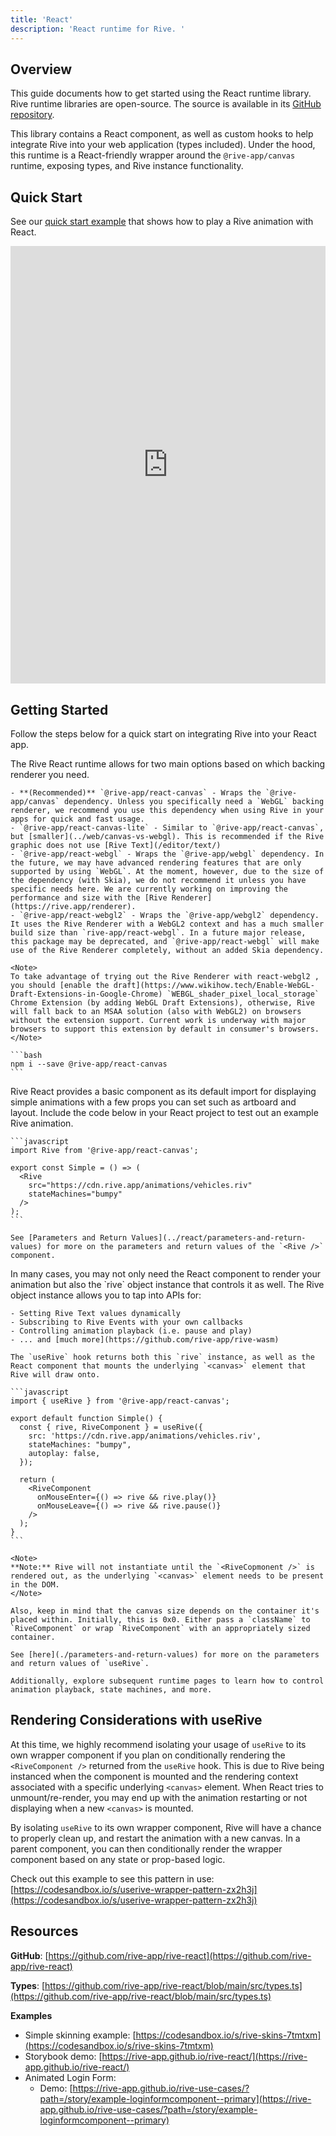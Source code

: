 ```yaml
---
title: 'React'
description: 'React runtime for Rive. '
---
```


## Overview

This guide documents how to get started using the React runtime library. Rive runtime libraries are open-source. The source is available in its [GitHub repository](https://github.com/rive-app/rive-react). 

This library contains a React component, as well as custom hooks to help integrate Rive into your web application (types included). Under the hood, this runtime is a React-friendly wrapper around the `@rive-app/canvas` runtime, exposing types, and Rive instance functionality.

## Quick Start


See our [quick start example](https://codesandbox.io/p/sandbox/rive-quick-start-react-9ywsjl) that shows how to play a Rive animation with React.

<iframe height="700" width= "100%" scrolling="no" title="Untitled" src="https://codesandbox.io/p/sandbox/rive-quick-start-react-9ywsjl?layout=%257B%2522sidebarPanel%2522%253A%2522EXPLORER%2522%252C%2522rootPanelGroup%2522%253A%257B%2522direction%2522%253A%2522horizontal%2522%252C%2522contentType%2522%253A%2522UNKNOWN%2522%252C%2522type%2522%253A%2522PANEL_GROUP%2522%252C%2522id%2522%253A%2522ROOT_LAYOUT%2522%252C%2522panels%2522%253A%255B%257B%2522type%2522%253A%2522PANEL_GROUP%2522%252C%2522contentType%2522%253A%2522UNKNOWN%2522%252C%2522direction%2522%253A%2522vertical%2522%252C%2522id%2522%253A%2522cm0cil5q400073b6ir6frfrrk%2522%252C%2522sizes%2522%253A%255B100%255D%252C%2522panels%2522%253A%255B%257B%2522type%2522%253A%2522PANEL_GROUP%2522%252C%2522contentType%2522%253A%2522EDITOR%2522%252C%2522direction%2522%253A%2522horizontal%2522%252C%2522id%2522%253A%2522EDITOR%2522%252C%2522panels%2522%253A%255B%257B%2522type%2522%253A%2522PANEL%2522%252C%2522contentType%2522%253A%2522EDITOR%2522%252C%2522id%2522%253A%2522cm0cil5q400033b6iaw79xtq7%2522%257D%255D%257D%252C%257B%2522type%2522%253A%2522PANEL_GROUP%2522%252C%2522contentType%2522%253A%2522SHELLS%2522%252C%2522direction%2522%253A%2522horizontal%2522%252C%2522id%2522%253A%2522SHELLS%2522%252C%2522panels%2522%253A%255B%257B%2522type%2522%253A%2522PANEL%2522%252C%2522contentType%2522%253A%2522SHELLS%2522%252C%2522id%2522%253A%2522cm0cil5q400043b6i7f8ktzuk%2522%257D%255D%257D%255D%257D%252C%257B%2522type%2522%253A%2522PANEL_GROUP%2522%252C%2522contentType%2522%253A%2522DEVTOOLS%2522%252C%2522direction%2522%253A%2522vertical%2522%252C%2522id%2522%253A%2522DEVTOOLS%2522%252C%2522panels%2522%253A%255B%257B%2522type%2522%253A%2522PANEL%2522%252C%2522contentType%2522%253A%2522DEVTOOLS%2522%252C%2522id%2522%253A%2522cm0cil5q400063b6ii74o0hpx%2522%257D%255D%257D%255D%252C%2522sizes%2522%253A%255B50%252C50%255D%257D%252C%2522tabbedPanels%2522%253A%257B%2522cm0cil5q400033b6iaw79xtq7%2522%253A%257B%2522tabs%2522%253A%255B%257B%2522id%2522%253A%2522cm0cil5q400023b6ioy9e9ht3%2522%252C%2522mode%2522%253A%2522permanent%2522%252C%2522type%2522%253A%2522FILE%2522%252C%2522filepath%2522%253A%2522%252Fsrc%252FApp.js%2522%252C%2522state%2522%253A%2522IDLE%2522%257D%252C%257B%2522id%2522%253A%2522cm14udjop00023b6i1xens5cv%2522%252C%2522mode%2522%253A%2522permanent%2522%252C%2522type%2522%253A%2522FILE%2522%252C%2522initialSelections%2522%253A%255B%257B%2522startLineNumber%2522%253A8%252C%2522startColumn%2522%253A38%252C%2522endLineNumber%2522%253A8%252C%2522endColumn%2522%253A38%257D%255D%252C%2522filepath%2522%253A%2522%252Fpackage.json%2522%252C%2522state%2522%253A%2522IDLE%2522%257D%255D%252C%2522id%2522%253A%2522cm0cil5q400033b6iaw79xtq7%2522%252C%2522activeTabId%2522%253A%2522cm14udjop00023b6i1xens5cv%2522%257D%252C%2522cm0cil5q400063b6ii74o0hpx%2522%253A%257B%2522tabs%2522%253A%255B%257B%2522id%2522%253A%2522cm0cil5q400053b6ilwaai70z%2522%252C%2522mode%2522%253A%2522permanent%2522%252C%2522type%2522%253A%2522UNASSIGNED_PORT%2522%252C%2522port%2522%253A0%257D%255D%252C%2522id%2522%253A%2522cm0cil5q400063b6ii74o0hpx%2522%252C%2522activeTabId%2522%253A%2522cm0cil5q400053b6ilwaai70z%2522%257D%252C%2522cm0cil5q400043b6i7f8ktzuk%2522%253A%257B%2522tabs%2522%253A%255B%255D%252C%2522id%2522%253A%2522cm0cil5q400043b6i7f8ktzuk%2522%257D%257D%252C%2522showDevtools%2522%253Atrue%252C%2522showShells%2522%253Afalse%252C%2522showSidebar%2522%253Afalse%252C%2522sidebarPanelSize%2522%253A15%257D" frameborder="no" loading="lazy" allowtransparency="true" allowfullscreen="true"></iframe>


## Getting Started

Follow the steps below for a quick start on integrating Rive into your React app.

<Steps>
  <Step title="Install the dependency">
    The Rive React runtime allows for two main options based on which backing renderer you need.

    - **(Recommended)** `@rive-app/react-canvas` - Wraps the `@rive-app/canvas` dependency. Unless you specifically need a `WebGL` backing renderer, we recommend you use this dependency when using Rive in your apps for quick and fast usage.
    - `@rive-app/react-canvas-lite` - Similar to `@rive-app/react-canvas`, but [smaller](../web/canvas-vs-webgl). This is recommended if the Rive graphic does not use [Rive Text](/editor/text/)
    - `@rive-app/react-webgl` - Wraps the `@rive-app/webgl` dependency. In the future, we may have advanced rendering features that are only supported by using `WebGL`. At the moment, however, due to the size of the dependency (with Skia), we do not recommend it unless you have specific needs here. We are currently working on improving the performance and size with the [Rive Renderer](https://rive.app/renderer).
    - `@rive-app/react-webgl2` - Wraps the `@rive-app/webgl2` dependency. It uses the Rive Renderer with a WebGL2 context and has a much smaller build size than `rive-app/react-webgl`. In a future major release, this package may be deprecated, and `@rive-app/react-webgl` will make use of the Rive Renderer completely, without an added Skia dependency. 

    <Note>
    To take advantage of trying out the Rive Renderer with react-webgl2 , you should [enable the draft](https://www.wikihow.tech/Enable-WebGL-Draft-Extensions-in-Google-Chrome) `WEBGL_shader_pixel_local_storage` Chrome Extension (by adding WebGL Draft Extensions), otherwise, Rive will fall back to an MSAA solution (also with WebGL2) on browsers without the extension support. Current work is underway with major browsers to support this extension by default in consumer's browsers.
    </Note>

    ```bash
    npm i --save @rive-app/react-canvas
    ```
  </Step>
  <Step title="Render the Rive component">
    Rive React provides a basic component as its default import for displaying simple animations with a few props you can set such as artboard and layout. Include the code below in your React project to test out an example Rive animation.

    ```javascript
    import Rive from '@rive-app/react-canvas';

    export const Simple = () => (
      <Rive
        src="https://cdn.rive.app/animations/vehicles.riv"
        stateMachines="bumpy"
      />
    );
    ```

    See [Parameters and Return Values](../react/parameters-and-return-values) for more on the parameters and return values of the `<Rive />` component.
  </Step>
  <Step title="Using the useRive hook">
    In many cases, you may not only need the React component to render your animation but also the `rive` object instance that controls it as well. The Rive object instance allows you to tap into APIs for:

    - Setting Rive Text values dynamically
    - Subscribing to Rive Events with your own callbacks
    - Controlling animation playback (i.e. pause and play)
    - ... and [much more](https://github.com/rive-app/rive-wasm)

    The `useRive` hook returns both this `rive` instance, as well as the React component that mounts the underlying `<canvas>` element that Rive will draw onto.

    ```javascript
    import { useRive } from '@rive-app/react-canvas';

    export default function Simple() {
      const { rive, RiveComponent } = useRive({
        src: 'https://cdn.rive.app/animations/vehicles.riv',
        stateMachines: "bumpy",
        autoplay: false,
      });

      return (
        <RiveComponent
          onMouseEnter={() => rive && rive.play()}
          onMouseLeave={() => rive && rive.pause()}
        />
      );
    }
    ```

    <Note>
    **Note:** Rive will not instantiate until the `<RiveCopmonent />` is rendered out, as the underlying `<canvas>` element needs to be present in the DOM. 
    </Note> 

    Also, keep in mind that the canvas size depends on the container it's placed within. Initially, this is 0x0. Either pass a `className` to `RiveComponent` or wrap `RiveComponent` with an appropriately sized container.

    See [here](./parameters-and-return-values) for more on the parameters and return values of `useRive`.

    Additionally, explore subsequent runtime pages to learn how to control animation playback, state machines, and more.
  </Step>
</Steps>

## Rendering Considerations with useRive

At this time, we highly recommend isolating your usage of `useRive` to its own wrapper component if you plan on conditionally rendering the `<RiveComponent />` returned from the `useRive` hook. This is due to Rive being instanced when the component is mounted and the rendering context associated with a specific underlying `<canvas>` element. When React tries to unmount/re-render, you may end up with the animation restarting or not displaying when a new `<canvas>` is mounted. 

By isolating `useRive` to its own wrapper component, Rive will have a chance to properly clean up, and restart the animation with a new canvas. In a parent component, you can then conditionally render the wrapper component based on any state or prop-based logic.

Check out this example to see this pattern in use: [https://codesandbox.io/s/userive-wrapper-pattern-zx2h3j](https://codesandbox.io/s/userive-wrapper-pattern-zx2h3j)

## Resources

**GitHub**: [https://github.com/rive-app/rive-react](https://github.com/rive-app/rive-react)

**Types**: [https://github.com/rive-app/rive-react/blob/main/src/types.ts](https://github.com/rive-app/rive-react/blob/main/src/types.ts) 

**Examples**
- Simple skinning example: [https://codesandbox.io/s/rive-skins-7tmtxm](https://codesandbox.io/s/rive-skins-7tmtxm)
- Storybook demo: [https://rive-app.github.io/rive-react/](https://rive-app.github.io/rive-react/)
- Animated Login Form:
  - Demo: [https://rive-app.github.io/rive-use-cases/?path=/story/example-loginformcomponent--primary](https://rive-app.github.io/rive-use-cases/?path=/story/example-loginformcomponent--primary)
